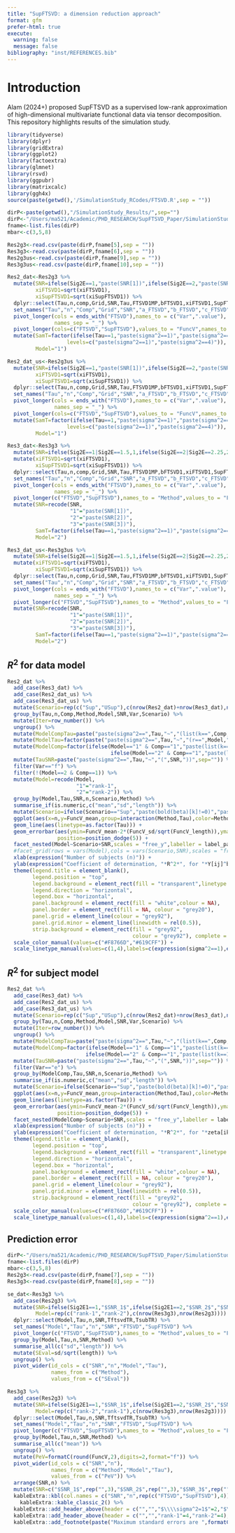 ```yaml
---
title: "SupFTSVD: a dimension reduction approach"
format: gfm
prefer-html: true
execute: 
  warning: false
  message: false
bibliography: "inst/REFERENCES.bib"
---
```


# Introduction
Alam (2024+) proposed SupFTSVD as a supervised low-rank approximation of high-dimensional multivariate
functional data via tensor decomposition. This repository highlights results of the simulation study. 

```r
library(tidyverse)
library(dplyr)
library(gridExtra)
library(ggplot2)
library(factoextra)
library(glmnet)
library(rsvd)
library(ggpubr)
library(matrixcalc)
library(ggh4x)
source(paste(getwd(),'/SimulationStudy_RCodes/FTSVD.R',sep = ""))
```

```r
dirP<-paste(getwd(),"/SimulationStudy_Results/",sep="")
dirP<-"/Users/ma521/Academic/PHD_RESEARCH/SupFTSVD_Paper/SimulationStudy_Results/SupFTSVD/"
fname<-list.files(dirP)
mbar<-c(3,5,8)
```

```r
Res2g3<-read.csv(paste(dirP,fname[5],sep = ""))
Res3g3<-read.csv(paste(dirP,fname[6],sep = ""))
Res2g3us<-read.csv(paste(dirP,fname[9],sep = ""))
Res3g3us<-read.csv(paste(dirP,fname[10],sep = ""))
```

```r
Res2_dat<-Res2g3 %>%
  mutate(SNR=ifelse(Sig2E==1,"paste(SNR[1])",ifelse(Sig2E==2,"paste(SNR[2])","paste(SNR[3])")),
         xiFTSVD1=sqrt(xiFTSVD1),
         xiSupFTSVD1=sqrt(xiSupFTSVD1)) %>%
  dplyr::select(Tau,n,comp,Grid,SNR,Tau,FTSVD1MP,bFTSVD1,xiFTSVD1,SupFTSVD1CM,bSupFTSVD1,xiSupFTSVD1,FTSVD1,SupFTSVD1,Cov2R,SupCov2R,AR2_FTSVD1,AR2_SupFTSVD1) %>%
  set_names("Tau","n","Comp","Grid","SNR","a_FTSVD","b_FTSVD","c_FTSVD","a_SupFTSVD","b_SupFTSVD","c_SupFTSVD","d_FTSVD","d_SupFTSVD","e_FTSVD","e_SupFTSVD","f_FTSVD","f_SupFTSVD") %>%
  pivot_longer(cols = ends_with("FTSVD"),names_to = c("Var",".value"),
               names_sep = "_") %>% 
  pivot_longer(cols=c("FTSVD","SupFTSVD"),values_to = "FuncV",names_to = "Method") %>%
  mutate(SamT=factor(ifelse(Tau==1,"paste(sigma^2==1)","paste(sigma^2==4)"),
                   levels=c("paste(sigma^2==1)","paste(sigma^2==4)")),
         Model="1")
```

```r
Res2_dat_us<-Res2g3us %>%
  mutate(SNR=ifelse(Sig2E==1,"paste(SNR[1])",ifelse(Sig2E==2,"paste(SNR[2])","paste(SNR[3])")),
         xiFTSVD1=sqrt(xiFTSVD1),
         xiSupFTSVD1=sqrt(xiSupFTSVD1)) %>%
  dplyr::select(Tau,n,comp,Grid,SNR,Tau,FTSVD1MP,bFTSVD1,xiFTSVD1,SupFTSVD1CM,bSupFTSVD1,xiSupFTSVD1,FTSVD1,SupFTSVD1,Cov2R,SupCov2R,AR2_FTSVD1,AR2_SupFTSVD1) %>%
  set_names("Tau","n","Comp","Grid","SNR","a_FTSVD","b_FTSVD","c_FTSVD","a_SupFTSVD","b_SupFTSVD","c_SupFTSVD","d_FTSVD","d_SupFTSVD","e_FTSVD","e_SupFTSVD","f_FTSVD","f_SupFTSVD") %>%
  pivot_longer(cols = ends_with("FTSVD"),names_to = c("Var",".value"),
               names_sep = "_") %>% 
  pivot_longer(cols=c("FTSVD","SupFTSVD"),values_to = "FuncV",names_to = "Method") %>%
  mutate(SamT=factor(ifelse(Tau==1,"paste(sigma^2==1)","paste(sigma^2==4)"),
                   levels=c("paste(sigma^2==1)","paste(sigma^2==4)")),
         Model="1")
```

```r
Res3_dat<-Res3g3 %>%
  mutate(SNR=ifelse(Sig2E==1|Sig2E==1.5,1,ifelse(Sig2E==2|Sig2E==2.25,2,3))) %>%
  mutate(xiFTSVD1=sqrt(xiFTSVD1),
         xiSupFTSVD1=sqrt(xiSupFTSVD1)) %>%
  dplyr::select(Tau,n,comp,Grid,SNR,Tau,FTSVD1MP,bFTSVD1,xiFTSVD1,SupFTSVD1CM,bSupFTSVD1,xiSupFTSVD1,FTSVD1,SupFTSVD1,Cov2R,SupCov2R,AR2_FTSVD1,AR2_SupFTSVD1) %>%
  set_names("Tau","n","Comp","Grid","SNR","a_FTSVD","b_FTSVD","c_FTSVD","a_SupFTSVD","b_SupFTSVD","c_SupFTSVD","d_FTSVD","d_SupFTSVD","e_FTSVD","e_SupFTSVD","f_FTSVD","f_SupFTSVD") %>%
  pivot_longer(cols = ends_with("FTSVD"),names_to = c("Var",".value"),
               names_sep = "_") %>%
  pivot_longer(c("FTSVD","SupFTSVD"),names_to = "Method",values_to = "FuncV") %>%
  mutate(SNR=recode(SNR,
                    "1"="paste(SNR[1])",
                    "2"="paste(SNR[2])",
                    "3"="paste(SNR[3])"),
         SamT=factor(ifelse(Tau==1,"paste(sigma^2==1)","paste(sigma^2==4)"),levels=c("paste(sigma^2==1)","paste(sigma^2==4)")),
         Model="2")
```

```r
Res3_dat_us<-Res3g3us %>%
  mutate(SNR=ifelse(Sig2E==1|Sig2E==1.5,1,ifelse(Sig2E==2|Sig2E==2.25,2,3))) %>%
  mutate(xiFTSVD1=sqrt(xiFTSVD1),
         xiSupFTSVD1=sqrt(xiSupFTSVD1)) %>%
  dplyr::select(Tau,n,comp,Grid,SNR,Tau,FTSVD1MP,bFTSVD1,xiFTSVD1,SupFTSVD1CM,bSupFTSVD1,xiSupFTSVD1,FTSVD1,SupFTSVD1,Cov2R,SupCov2R,AR2_FTSVD1,AR2_SupFTSVD1) %>%
  set_names("Tau","n","Comp","Grid","SNR","a_FTSVD","b_FTSVD","c_FTSVD","a_SupFTSVD","b_SupFTSVD","c_SupFTSVD","d_FTSVD","d_SupFTSVD","e_FTSVD","e_SupFTSVD","f_FTSVD","f_SupFTSVD") %>%
  pivot_longer(cols = ends_with("FTSVD"),names_to = c("Var",".value"),
               names_sep = "_") %>%
  pivot_longer(c("FTSVD","SupFTSVD"),names_to = "Method",values_to = "FuncV") %>%
  mutate(SNR=recode(SNR,
                    "1"="paste(SNR[1])",
                    "2"="paste(SNR[2])",
                    "3"="paste(SNR[3])"),
         SamT=factor(ifelse(Tau==1,"paste(sigma^2==1)","paste(sigma^2==4)"),levels=c("paste(sigma^2==1)","paste(sigma^2==4)")),
         Model="2")
```

## $R^2$ for data model
```r
Res2_dat %>%
  add_case(Res3_dat) %>%
  add_case(Res2_dat_us) %>%
  add_case(Res3_dat_us) %>%
  mutate(Scenario=rep(c("Sup","USup"),c(nrow(Res2_dat)+nrow(Res3_dat),nrow(Res2_dat_us)+nrow(Res3_dat_us)))) %>%
  group_by(Tau,n,Comp,Method,Model,SNR,Var,Scenario) %>%
  mutate(Iter=row_number()) %>%
  ungroup() %>%
  mutate(ModelCompTau=paste("paste(sigma^2==",Tau,"~","(list(k==",Comp,",r==",Model,")))",sep=""))%>%
  mutate(ModelTau=factor(paste("paste(sigma^2==",Tau,"~","(r==",Model,"))",sep=""),labels = c("paste(sigma^2==1(r==1))","paste(sigma^2==4(r==1))","paste(sigma^2==1(r==2))","paste(sigma^2==4(r==2))")))%>%
  mutate(ModelComp=factor(ifelse(Model=="1" & Comp=="1","paste(list(k==1,r==1))",
                                 ifelse(Model=="2" & Comp=="1","paste(list(k==1,r==2))","paste(list(k==2,r==2))")),labels = c(expression("("*list(k==1,r==1)*")"), expression("("*list(k==1,r==2)*")"),expression("("*list(k==2,r==2)*")")))) %>%
  mutate(TauSNR=paste("paste(sigma^2==",Tau,"~","(",SNR,"))",sep="")) %>%
  filter(Var=="f") %>%
  filter(!(Model==2 & Comp==1)) %>%
  mutate(Model=recode(Model,
                      "1"="rank-1",
                      "2"="rank-2")) %>%
  group_by(Model,Tau,SNR,n,Scenario,Method) %>%
  summarise_if(is.numeric,c("mean","sd","length")) %>%
  mutate(Scenario=ifelse(Scenario=="Sup","paste(bold(beta)[k]!=0)","paste(bold(beta)[k]==0)")) %>%
  ggplot(aes(x=n,y=FuncV_mean,group=interaction(Method,Tau),color=Method)) +
  geom_line(aes(linetype=as.factor(Tau))) +
  geom_errorbar(aes(ymin=FuncV_mean-2*(FuncV_sd/sqrt(FuncV_length)),ymax=FuncV_mean+2*(FuncV_sd/sqrt(FuncV_length)),linetype=as.factor(Tau)),
                position=position_dodge(5)) +
  facet_nested(Model~Scenario+SNR,scales = "free_y",labeller = label_parsed,nest_line = element_line(linetype = 2)) + 
  #facet_grid(rows = vars(Model),cols = vars(Scenario,SNR),scales = "free_y",labeller = label_parsed)+
  xlab(expression("Number of subjects (n)")) +
  ylab(expression("Coefficient of determination, "*R^2*", for "*Y[ij]^b)) +
  theme(legend.title = element_blank(),
        legend.position = "top",
        legend.background = element_rect(fill = "transparent",linetype = 0),
        legend.direction = "horizontal",
        legend.box = "horizontal",
        panel.background = element_rect(fill = "white",colour = NA), 
        panel.border = element_rect(fill = NA, colour = "grey20"), 
        panel.grid = element_line(colour = "grey92"), 
        panel.grid.minor = element_line(linewidth = rel(0.5)), 
        strip.background = element_rect(fill = "grey92", 
                                        colour = "grey92"), complete = TRUE)+
  scale_color_manual(values=c("#F8766D","#619CFF")) +
  scale_linetype_manual(values=c(1,4),labels=c(expression(sigma^2==1),expression(sigma^2==4)))
```



## $R^2$ for subject model

```r
Res2_dat %>%
  add_case(Res3_dat) %>%
  add_case(Res2_dat_us) %>%
  add_case(Res3_dat_us) %>%
  mutate(Scenario=rep(c("Sup","USup"),c(nrow(Res2_dat)+nrow(Res3_dat),nrow(Res2_dat_us)+nrow(Res3_dat_us)))) %>%
  group_by(Tau,n,Comp,Method,Model,SNR,Var,Scenario) %>%
  mutate(Iter=row_number()) %>%
  ungroup() %>%
  mutate(ModelCompTau=paste("paste(sigma^2==",Tau,"~","(list(k==",Comp,",r==",Model,")))",sep=""))%>%
  mutate(ModelComp=factor(ifelse(Model=="1" & Comp=="1","paste(list(k==1,r==1))",
                         ifelse(Model=="2" & Comp=="1","paste(list(k==1,r==2))","paste(list(k==2,r==2))")),labels = c(expression("("*list(k==1,r==1)*")"), expression("("*list(k==1,r==2)*")"),expression("("*list(k==2,r==2)*")")))) %>%
  mutate(TauSNR=paste("paste(sigma^2==",Tau,"~","(",SNR,"))",sep="")) %>%
  filter(Var=="e") %>%
  group_by(ModelComp,Tau,SNR,n,Scenario,Method) %>%
  summarise_if(is.numeric,c("mean","sd","length")) %>%
  mutate(Scenario=ifelse(Scenario=="Sup","paste(bold(beta)[k]!=0)","paste(bold(beta)[k]==0)")) %>%
  ggplot(aes(x=n,y=FuncV_mean,group=interaction(Method,Tau),color=Method)) +
  geom_line(aes(linetype=as.factor(Tau))) +
  geom_errorbar(aes(ymin=FuncV_mean-2*(FuncV_sd/sqrt(FuncV_length)),ymax=FuncV_mean+2*(FuncV_sd/sqrt(FuncV_length)),linetype=as.factor(Tau)),
                position=position_dodge(5)) +
  facet_nested(ModelComp~Scenario+SNR,scales = "free_y",labeller = label_parsed,nest_line = element_line(linetype = 2)) + 
  xlab(expression("Number of subjects (n)")) +
  ylab(expression("Coefficient of determination, "*R^2*", for "*zeta[ik])) +
  theme(legend.title = element_blank(),
        legend.position = "top",
        legend.background = element_rect(fill = "transparent",linetype = 0),
        legend.direction = "horizontal",
        legend.box = "horizontal",
        panel.background = element_rect(fill = "white",colour = NA), 
        panel.border = element_rect(fill = NA, colour = "grey20"), 
        panel.grid = element_line(colour = "grey92"), 
        panel.grid.minor = element_line(linewidth = rel(0.5)), 
        strip.background = element_rect(fill = "grey92", 
                                        colour = "grey92"), complete = TRUE)+
  scale_color_manual(values=c("#F8766D","#619CFF")) +
  scale_linetype_manual(values=c(1,4),labels=c(expression(sigma^2==1),expression(sigma^2==4)))
```

## Prediction error

```r
dirP<-"/Users/ma521/Academic/PHD_RESEARCH/SupFTSVD_Paper/SimulationStudy_Results/SupFTSVD/"
fname<-list.files(dirP)
mbar<-c(3,5,8)
Res2g3<-read.csv(paste(dirP,fname[7],sep = ""))
Res3g3<-read.csv(paste(dirP,fname[8],sep = ""))
```


```r
se_dat<-Res3g3 %>%
  add_case(Res2g3) %>%
  mutate(SNR=ifelse(Sig2E1==1,"$SNR_1$",ifelse(Sig2E1==2,"$SNR_2$","$SNR_3$")),
         Model=rep(c("rank-1","rank-2"),c(nrow(Res3g3),nrow(Res2g3)))) %>%
  dplyr::select(Model,Tau,n,SNR,TftsvdTR,TsubTR) %>%
  set_names("Model","Tau","n","SNR","FTSVD","SupFTSVD") %>%
  pivot_longer(c("FTSVD","SupFTSVD"),names_to = "Method",values_to = "FuncV") %>%
  group_by(Model,Tau,n,SNR,Method) %>%
  summarise_all(c("sd","length")) %>%
  mutate(SEval=sd/sqrt(length)) %>%
  ungroup() %>%
  pivot_wider(id_cols = c("SNR","n","Model","Tau"),
              names_from = c("Method"),
              values_from = c("SEval"))
```


```r
Res3g3 %>%
  add_case(Res2g3) %>%
  mutate(SNR=ifelse(Sig2E1==1,"$SNR_1$",ifelse(Sig2E1==2,"$SNR_2$","$SNR_3$")),
         Model=rep(c("rank-2","rank-1"),c(nrow(Res3g3),nrow(Res2g3)))) %>%
  dplyr::select(Model,Tau,n,SNR,TftsvdTR,TsubTR) %>%
  set_names("Model","Tau","n","SNR","FTSVD","SupFTSVD") %>%
  pivot_longer(c("FTSVD","SupFTSVD"),names_to = "Method",values_to = "FuncV") %>%
  group_by(Model,Tau,n,SNR,Method) %>%
  summarise_all(c("mean")) %>%
  ungroup() %>%
  mutate(PeV=formatC(round(FuncV,2),digits=2,format="f")) %>%
  pivot_wider(id_cols = c("SNR","n"),
              names_from = c("Method","Model","Tau"),
              values_from = c("PeV")) %>%
  arrange(SNR,n) %>%
  mutate(SNR=c("$SNR_1$",rep("",3),"$SNR_2$",rep("",3),"$SNR_3$",rep("",3))) %>%
  kableExtra::kbl(col.names = c("SNR","n",rep(c("FTSVD","SupFTSVD"),4)),caption="Square root of the mean squared prediction error of $\\widehat{Y}_i(t)$ based on test data for FTSVD and SupFTSVD.",escape = FALSE,booktabs = TRUE,linesep = "",align = "c",label="pe_err",format="html") %>%
    kableExtra::kable_classic_2() %>%
  kableExtra::add_header_above(header = c("","","$\\\\sigma^2=1$"=2,"$\\\\sigma^2=4$"=2,"$\\\\sigma^2=1$"=2,"$\\\\sigma^2=4$"=2),escape=TRUE) %>%
  kableExtra::add_header_above(header = c("","","rank-1"=4,"rank-2"=4),escape=FALSE) %>%
  kableExtra::add_footnote(paste("Maximum standard errors are ",formatC(max(se_dat$FTSVD),digits=3,format="f"), " and ",formatC(max(se_dat$SupFTSVD),digits=3,format="f"), " for FTSVD and SupFTSVD, respectively.",sep=""),notation = "none") 
```

